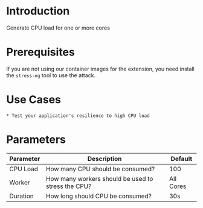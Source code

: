 # Introduction

Generate CPU load for one or more cores

# Prerequisites

If you are not using our container images for the extension, you need install the `stress-ng` tool to use the attack.

# Use Cases

    * Test your application's resilience to high CPU load

# Parameters

| Parameter | Description                                        | Default   |
|-----------|----------------------------------------------------|-----------|
| CPU Load  | How many CPU  should be consumed?                  | 100       |
| Worker    | How many workers should be used to stress the CPU? | All Cores |
| Duration  | How long should CPU be consumed?                   | 30s       |
